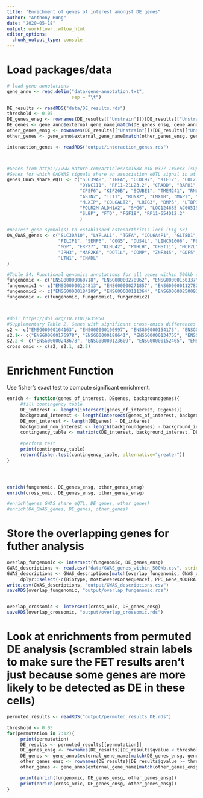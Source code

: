 ```yaml
---
title: "Enrichment of genes of interest amongst DE genes"
author: "Anthony Hung"
date: "2020-05-18"
output: workflowr::wflow_html
editor_options:
  chunk_output_type: console
---
```


# Load packages/data

```r
# load gene annotations
gene_anno <- read.delim("data/gene-annotation.txt",
                        sep = "\t")

DE_results <- readRDS("data/DE_results.rds")
threshold <- 0.05
DE_genes_ensg <- rownames(DE_results[["Unstrain"]])[DE_results[["Unstrain"]]$qvalue < threshold]
DE_genes <- gene_anno$external_gene_name[match(DE_genes_ensg, gene_anno$ensembl_gene_id)]
other_genes_ensg <- rownames(DE_results[["Unstrain"]])[DE_results[["Unstrain"]]$qvalue >= threshold]
other_genes <- gene_anno$external_gene_name[match(other_genes_ensg, gene_anno$ensembl_gene_id)]

interaction_genes <- readRDS("output/interaction_genes.rds")



#Genes from https://www.nature.com/articles/s41588-018-0327-1#Sec3 (supp table 6)
#Genes for which OAGWAS signals share an association eQTL signal in at least one tissue (coloc/metaxcan).
genes_GWAS_share_eQTL <- c("SLC39A8", "TGFA", "CCDC97", "KIF12", "COL27A1", "AC011475.1", "LTBP1", "CSK", "RP11-10A14.8", "RBM6", "DPEP1",
                           "DYNC1I1", "RP11-21L23.2", "CRADD", "RAPH1",  "ANAPC4", "HIST1H2AC", "RABGAP1L", "GLIS3", "RP5-1024C24.1", "DCDC1", "MAPT",
                           "CPSF6", "KIF26B", "SCUBE1", "TMEM241", "RNU2-17P", "CDC5L-RP3-449H6.1", "RN7SKP15-RP11-993B23.1", "RP11-415D17.4", "COL11A1", "ITIH1",
                           "ASTN2", "IL11", "RUNX2", "LMX1B", "MAPT", "RP11-22A3.1-RNU6-962P", "ERG-LINC00114", "SMAD3", "TBX4", "NACA2", "TNC",
                           "MLXIP", "COLGALT2", "LRIG3", "BMP5", "LTBP3", "GSDMC", "SPTBN2", "GDF5", "NFAT5", "SBNO1", 
                           "POLR2M-ALDH1A2", "SMG6", "LOC124685-AC005152.3", "AP3B1", "AC098872.3", "USP8", "RP11-95P13.2-ZC3H11B", "RP11-115J23.1", "HLA-DPB1", "NF1",
                           "SLBP", "FTO", "FGF18", "RP11-654D12.2"
                           )

#nearest gene symbol(s) to established osteoarthritis loci (Fig S3)
OA_GWAS_genes <- c("SLC30A10", "LYPLAL1", "TGFA", "COL6A4P1", "GLT8D1", "TP63", "ANXA3", "BTNL2", "HLA-DQB1", "SUPT3H",
                   "FILIP1", "SENP6", "COG5", "DUS4L", "LINC01006", "PLEC", "GLIS3", "MOB3B", "EQTN", "ASTN2",
                   "MGP", "ERP27", "KLHL42", "PTHLH", "CHST11", "MCF2L", "ALDH1A2", "ALDH1A2", "SMAD3", "FTO",
                   "JPH3", "MAP2K6", "DOT1L", "COMP", "ZNF345", "GDF5", "ZMYND8", "NCOA3", "RWDD2B", "USP16", 
                   "LTN1", "CHADL"
)

#Table S4: Functional genomics annotations for all genes within 500kb of the osteoarthritis-associated variants. (subset to those with any evidence)
fungenomic <- c("ENSG00000060718", "ENSG00000270962", "ENSG00000150337", "ENSG00000264522", "ENSG00000136631", "ENSG00000023902", "ENSG00000117362", "ENSG00000159208", "ENSG00000163125", "ENSG00000143374", "ENSG00000143369", "ENSG00000143420", "ENSG00000163131", "ENSG00000143387", "ENSG00000143412", "ENSG00000143409", "ENSG00000213190", "ENSG00000120334", "ENSG00000117593", "ENSG00000135870", "ENSG00000227373", "ENSG00000152061", "ENSG00000135862", "ENSG00000058085", "ENSG00000116701", "ENSG00000198756", "ENSG00000198860", "ENSG00000143353", "ENSG00000228536", "ENSG00000116141", "ENSG00000203667", "ENSG00000185420", "ENSG00000018699", "ENSG00000049323", "ENSG00000119812", "ENSG00000059728", "ENSG00000244617", "ENSG00000116001", "ENSG00000116005", "ENSG00000143977", "ENSG00000035141", "ENSG00000163235", "ENSG00000116039", "ENSG00000124357", "ENSG00000135636", "ENSG00000115419", "ENSG00000115415", "ENSG00000138378", "ENSG00000204217", "ENSG00000138439", "ENSG00000163596", "ENSG00000138380", "ENSG00000138442", "ENSG00000173166", "ENSG00000163599", "ENSG00000178467", "ENSG00000178252", "ENSG00000178035", "ENSG00000172037", "ENSG00000145020", "ENSG00000145029", "ENSG00000173402", "ENSG00000164068", "ENSG00000173540", "ENSG00000176095", "ENSG00000185614", "ENSG00000182179", "ENSG00000164076", "ENSG00000234667", "ENSG00000164078", "ENSG00000228008", "ENSG00000004534", "ENSG00000003756", "ENSG00000001617", "ENSG00000114353", "ENSG00000214706", "ENSG00000114378", "ENSG00000068001", "ENSG00000126062", "ENSG00000007402", "ENSG00000114737", "ENSG00000114767", "ENSG00000090097", "ENSG00000248487", "ENSG00000114779", "ENSG00000114786", "ENSG00000162244", "ENSG00000164087", "ENSG00000247596", "ENSG00000164088", "ENSG00000164091", "ENSG00000168237", "ENSG00000239557", "ENSG00000010318", "ENSG00000010322", "ENSG00000168268", "ENSG00000163939", "ENSG00000163938", "ENSG00000016864", "ENSG00000114902", "ENSG00000270941", "ENSG00000114904", "ENSG00000055957", "ENSG00000162267", "ENSG00000055955", "ENSG00000272573", "ENSG00000163935", "ENSG00000163932", "ENSG00000163931", "ENSG00000127415", "ENSG00000127418", "ENSG00000178222", "ENSG00000159692", "ENSG00000163945", "ENSG00000244459", "ENSG00000174137", "ENSG00000163950", "ENSG00000270195", "ENSG00000168936", "ENSG00000013810", "ENSG00000068078", "ENSG00000168924", "ENSG00000109685", "ENSG00000130997", "ENSG00000159733", "ENSG00000157869", "ENSG00000109705", "ENSG00000109606", "ENSG00000248444", "ENSG00000109610", "ENSG00000181982", "ENSG00000168228", "ENSG00000053900", "ENSG00000091490", "ENSG00000138814", "ENSG00000138821", "ENSG00000109320", "ENSG00000109332", "ENSG00000145354", "ENSG00000164039", "ENSG00000253558", "ENSG00000132842", "ENSG00000113273", "ENSG00000132840", "ENSG00000145692", "ENSG00000132837", "ENSG00000156427", "ENSG00000174705", "ENSG00000079691", "ENSG00000272462", "ENSG00000272810", "ENSG00000187837", "ENSG00000010704", "ENSG00000218281", "ENSG00000124508", "ENSG00000111801", "ENSG00000112763", "ENSG00000124635", "ENSG00000196787", "ENSG00000197903", "ENSG00000204305", "ENSG00000204304", "ENSG00000213654", "ENSG00000198502", "ENSG00000224796", "ENSG00000223865", "ENSG00000204248", "ENSG00000204227", "ENSG00000030110", "ENSG00000096433", "ENSG00000161896", "ENSG00000161904", "ENSG00000137207", "ENSG00000171453", "ENSG00000112715", "ENSG00000181577", "ENSG00000137216", "ENSG00000112759", "ENSG00000146232", "ENSG00000196284", "ENSG00000271857", "ENSG00000124813", "ENSG00000196284")
fungenomic1 <- c("ENSG00000124813", "ENSG00000271857", "ENSG00000112782", "ENSG00000172348", "ENSG00000112175", "ENSG00000111799", "ENSG00000112697", "ENSG00000118407", "ENSG00000196586", "ENSG00000105852", "ENSG00000004799", "ENSG00000158560", "ENSG00000004864", "ENSG00000006377", "ENSG00000105880", "ENSG00000253981", "ENSG00000173295", "ENSG00000104626", "ENSG00000173281", "ENSG00000248538", "ENSG00000175806", "ENSG00000147697", "ENSG00000153310", "ENSG00000106688", "ENSG00000096968", "ENSG00000136867", "ENSG00000119321", "ENSG00000176386", "ENSG00000148229", "ENSG00000157653", "ENSG00000157657", "ENSG00000196739", "ENSG00000229314", "ENSG00000228278", "ENSG00000181634", "ENSG00000106952", "ENSG00000041982", "ENSG00000196739", "ENSG00000229314", "ENSG00000228278", "ENSG00000181634", "ENSG00000106952", "ENSG00000041982", "ENSG00000182752", "ENSG00000136869", "ENSG00000167081", "ENSG00000136944", "ENSG00000169155", "ENSG00000136859", "ENSG00000136830", "ENSG00000066382", "ENSG00000110047", "ENSG00000068971", "ENSG00000110025", "ENSG00000168060", "ENSG00000149809", "ENSG00000162298", "ENSG00000014216", "ENSG00000162241", "ENSG00000126391", "ENSG00000245532", "ENSG00000251562", "ENSG00000142186", "ENSG00000168056", "ENSG00000260233", "ENSG00000176973", "ENSG00000173338", "ENSG00000173327", "ENSG00000173039", "ENSG00000172922", "ENSG00000172638", "ENSG00000175592", "ENSG00000175550", "ENSG00000175334", "ENSG00000179292", "ENSG00000174684", "ENSG00000174576", "ENSG00000174547", "ENSG00000174516", "ENSG00000174165", "ENSG00000172638", "ENSG00000175592", "ENSG00000175550", "ENSG00000175334", "ENSG00000179292", "ENSG00000174684", "ENSG00000174576", "ENSG00000174547", "ENSG00000174516", "ENSG00000174165", "ENSG00000173914", "ENSG00000173898", "ENSG00000173599", "ENSG00000173237", "ENSG00000173156", "ENSG00000172932", "ENSG00000172613", "ENSG00000175514", "ENSG00000167800", "ENSG00000137492", "ENSG00000204529", "ENSG00000254632", "ENSG00000255100", "ENSG00000182704", "ENSG00000261578", "ENSG00000078124", "ENSG00000149269", "ENSG00000227376", "ENSG00000048649", "ENSG00000064102", "ENSG00000111790", "ENSG00000110841", "ENSG00000174236", "ENSG00000230519", "ENSG00000061794", "ENSG00000087494", "ENSG00000139263", "ENSG00000118596", "ENSG00000237176", "ENSG00000111581", "ENSG00000175782", "ENSG00000135679", "ENSG00000111605", "ENSG00000090382", "ENSG00000166225", "ENSG00000166226", "ENSG00000127328", "ENSG00000166268", "ENSG00000139318", "ENSG00000070961", "ENSG00000177889", "ENSG00000120833", "ENSG00000258274", "ENSG00000169372", "ENSG00000173588", "ENSG00000089041", "ENSG00000135124", "ENSG00000188735", "ENSG00000256546", "ENSG00000184047", "ENSG00000284934", "ENSG00000256304", "ENSG00000139726", "ENSG00000130787", "ENSG00000139722", "ENSG00000090975", "ENSG00000139726", "ENSG00000130787", "ENSG00000139722", "ENSG00000150967", "ENSG00000090975", "ENSG00000051825", "ENSG00000130921", "ENSG00000235423", "ENSG00000111328", "ENSG00000139697", "ENSG00000150977")
fungenomic2 <- c("ENSG00000184209", "ENSG00000111364", "ENSG00000250091", "ENSG00000178882", "ENSG00000196498", "ENSG00000140285", "ENSG00000138592", "ENSG00000242737", "ENSG00000259618", "ENSG00000081014", "ENSG00000183578", "ENSG00000137869", "ENSG00000128849", "ENSG00000128918", "ENSG00000137845", "ENSG00000169032", "ENSG00000188501", "ENSG00000166949", "ENSG00000033800", "ENSG00000129038", "ENSG00000167178", "ENSG00000129009", "ENSG00000137868", "ENSG00000140481", "ENSG00000138623", "ENSG00000179151", "ENSG00000140465", "ENSG00000103653", "ENSG00000140506", "ENSG00000140474", "ENSG00000140497", "ENSG00000178802", "ENSG00000178741", "ENSG00000178718", "ENSG00000140398", "ENSG00000140400", "ENSG00000169410", "ENSG00000177971", "ENSG00000173548", "ENSG00000173546", "ENSG00000277639", "ENSG00000103479", "ENSG00000166971", "ENSG00000103494", "ENSG00000140718", "ENSG00000177508", "ENSG00000062038", "ENSG00000103047", "ENSG00000258429", "ENSG00000102908", "ENSG00000198373", "ENSG00000157322", "ENSG00000255185", "ENSG00000157353", "ENSG00000103051", "ENSG00000189091", "ENSG00000157368", "ENSG00000051523", "ENSG00000167513", "ENSG00000141012", "ENSG00000167522", "ENSG00000197912", "ENSG00000015413", "ENSG00000131165", "ENSG00000158792", "ENSG00000158805", "ENSG00000187741", "ENSG00000258839", "ENSG00000258947", "ENSG00000223959", "ENSG00000197879", "ENSG00000132386", "ENSG00000132383", "ENSG00000108963", "ENSG00000177374", "ENSG00000070366", "ENSG00000262333", "ENSG00000167721", "ENSG00000070444", "ENSG00000127804", "ENSG00000108578", "ENSG00000263603", "ENSG00000266490", "ENSG00000181481", "ENSG00000265798", "ENSG00000196712", "ENSG00000126861", "ENSG00000185862", "ENSG00000126860", "ENSG00000131242", "ENSG00000108651", "ENSG00000178691", "ENSG00000126858", "ENSG00000172992", "ENSG00000184922", "ENSG00000159314", "ENSG00000225190", "ENSG00000266918", "ENSG00000214425", "ENSG00000264070", "ENSG00000204652", "ENSG00000120088", "ENSG00000185294", "ENSG00000186868", "ENSG00000262539", "ENSG00000261575", "ENSG00000266497", "ENSG00000238083", "ENSG00000185829", "ENSG00000073969", "ENSG00000108379", "ENSG00000108433", "ENSG00000172992", "ENSG00000136448", "ENSG00000184922", "ENSG00000225190", "ENSG00000108433", "ENSG00000141376", "ENSG00000121068", "ENSG00000121075", "ENSG00000256124", "ENSG00000125398", "ENSG00000134490", "ENSG00000101782", "ENSG00000141458", "ENSG00000053747", "ENSG00000141447", "ENSG00000105088", "ENSG00000080573", "ENSG00000130812", "ENSG00000130810", "ENSG00000244165", "ENSG00000130816", "ENSG00000267534", "ENSG00000090339", "ENSG00000105376", "ENSG00000220201", "ENSG00000267303", "ENSG00000105397", "ENSG00000065989", "ENSG00000129353", "ENSG00000267100", "ENSG00000129351", "ENSG00000079805", "ENSG00000099203", "ENSG00000127616", "ENSG00000197256", "ENSG00000105518", "ENSG00000205517", "ENSG00000198003", "ENSG00000130176", "ENSG00000102575", "ENSG00000105223", "ENSG00000268366", "ENSG00000090013", "ENSG00000090006", "ENSG00000105245", "ENSG00000086544", "ENSG00000077312", "ENSG00000261857", "ENSG00000233622", "ENSG00000167601", "ENSG00000105329", "ENSG00000105388", "ENSG00000160570", "ENSG00000105723", "ENSG00000105722", "ENSG00000079462", "ENSG00000167619", "ENSG00000105429", "ENSG00000167646", "ENSG00000080031", "ENSG00000160471", "ENSG00000095752", "ENSG00000187902", "ENSG00000090971", "ENSG00000179954", "ENSG00000171443", "ENSG00000131848", "ENSG00000078747", "ENSG00000101460", "ENSG00000101464", "ENSG00000131069", "ENSG00000078814", "ENSG00000100991", "ENSG00000088298", "ENSG00000101000", "ENSG00000242372", "ENSG00000101019", "ENSG00000125965", "ENSG00000126001", "ENSG00000125991", "ENSG00000088340", "ENSG00000244462", "ENSG00000025293", "ENSG00000171222", "ENSG00000231123", "ENSG00000157551", "ENSG00000157554", "ENSG00000183527", "ENSG00000205581", "ENSG00000189306", "ENSG00000182841", "ENSG00000100243", "ENSG00000128274", "ENSG00000274717", "ENSG00000100266", "ENSG00000100294", "ENSG00000100300", "ENSG00000100304", "ENSG00000159307", "ENSG00000100347", "ENSG00000188677")
fungenomic <- c(fungenomic, fungenomic1, fungenomic2)



#doi: https://doi.org/10.1101/835850
#Supplementary Table 2. Genes with significant cross-omics differences between high-grade and low-grade cartilage. (transcriptomic, proteomic both were significant)
s2 <- c("ENSG00000164163", "ENSG00000100997", "ENSG00000154175", "ENSG00000131473", "ENSG00000068366", "ENSG00000133627", "ENSG00000148700", "ENSG00000144843", "ENSG00000035687", "ENSG00000106624", "ENSG00000173744", "ENSG00000177674", "ENSG00000101444", "ENSG00000004455", "ENSG00000085662", "ENSG00000187134", "ENSG00000151632", "ENSG00000059573", "ENSG00000128918", "ENSG00000184254", "ENSG00000116337", "ENSG00000196510", "ENSG00000151150", "ENSG00000166825", "ENSG00000189058", "ENSG00000142192", "ENSG00000140750", "ENSG00000135931", "ENSG00000100299", "ENSG00000104763", "ENSG00000160072", "ENSG00000071553", "ENSG00000006453", "ENSG00000107949", "ENSG00000099968", "ENSG00000104164", "ENSG00000183336", "ENSG00000113460", "ENSG00000186665", "ENSG00000106392", "ENSG00000223953", "ENSG00000159403", "ENSG00000123838", "ENSG00000169239", "ENSG00000042493", "ENSG00000105519", "ENSG00000153048", "ENSG00000164305", "ENSG00000196954", "ENSG00000007080", "ENSG00000152492", "ENSG00000055813", "ENSG00000110104", "ENSG00000115009", "ENSG00000260916", "ENSG00000000971", "ENSG00000016391", "ENSG00000255112", "ENSG00000130724", "ENSG00000054938", "ENSG00000163815", "ENSG00000169583", "ENSG00000159212", "ENSG00000111726", "ENSG00000164237", "ENSG00000064666", "ENSG00000117519", "ENSG00000168434", "ENSG00000204291", "ENSG00000182871", "ENSG00000164692", "ENSG00000168542", "ENSG00000187498", "ENSG00000134871", "ENSG00000130635", "ENSG00000112280", "ENSG00000184432", "ENSG00000181789", "ENSG00000160917", "ENSG00000110090", "ENSG00000157184", "ENSG00000121005", "ENSG00000006016", "ENSG00000095713", "ENSG00000160213", "ENSG00000159692", "ENSG00000117151", "ENSG00000064601", "ENSG00000117984", "ENSG00000083799", "ENSG00000138061", "ENSG00000135929", "ENSG00000110063", "ENSG00000153904", "ENSG00000162733", "ENSG00000198171", "ENSG00000168872", "ENSG00000165732", "ENSG00000145833", "ENSG00000213782", "ENSG00000023697", "ENSG00000105928", "ENSG00000065357", "ENSG00000102967", "ENSG00000105821", "ENSG00000197635") 
s2.1<- c("ENSG00000176978", "ENSG00000188641", "ENSG00000134755", "ENSG00000103356", "ENSG00000115380", "ENSG00000113790", "ENSG00000115211", "ENSG00000145191", "ENSG00000155849", "ENSG00000074800", "ENSG00000159023", "ENSG00000082397", "ENSG00000177106", "ENSG00000157554", "ENSG00000023318", "ENSG00000081177", "ENSG00000178896", "ENSG00000120699", "ENSG00000164687", "ENSG00000119812", "ENSG00000078098", "ENSG00000116120", "ENSG00000077942", "ENSG00000079459", "ENSG00000160752", "ENSG00000154783", "ENSG00000113578", "ENSG00000132589", "ENSG00000115414", "ENSG00000162998", "ENSG00000134363", "ENSG00000163430", "ENSG00000087086", "ENSG00000179271", "ENSG00000117308", "ENSG00000164574", "ENSG00000131386", "ENSG00000100626", "ENSG00000023909", "ENSG00000131459", "ENSG00000006625", "ENSG00000137563", "ENSG00000170266", "ENSG00000124767", "ENSG00000173221", "ENSG00000108010", "ENSG00000182512", "ENSG00000163938", "ENSG00000113552", "ENSG00000100522", "ENSG00000135677", "ENSG00000171723", "ENSG00000166123", "ENSG00000164294", "ENSG00000030582", "ENSG00000105447", "ENSG00000082701", "ENSG00000100577", "ENSG00000188342", "ENSG00000144366", "ENSG00000206172", "ENSG00000244734", "ENSG00000111911", "ENSG00000170144", "ENSG00000138668", "ENSG00000164070", "ENSG00000152137", "ENSG00000166033", "ENSG00000170801", "ENSG00000196305", "ENSG00000163453", "ENSG00000172349", "ENSG00000172458", "ENSG00000106348", "ENSG00000104613", "ENSG00000198001", "ENSG00000169047", "ENSG00000172183", "ENSG00000136156", "ENSG00000205726", "ENSG00000197256", "ENSG00000102781", "ENSG00000156113", "ENSG00000116685", "ENSG00000102753", "ENSG00000135862", "ENSG00000185896", "ENSG00000111716", "ENSG00000166816", "ENSG00000116977", "ENSG00000005156", "ENSG00000050405", "ENSG00000176619", "ENSG00000161654", "ENSG00000130332", "ENSG00000119681", "ENSG00000168056", "ENSG00000139329", "ENSG00000011009", "ENSG00000166963", "ENSG00000131711", "ENSG00000108984", "ENSG00000277443", "ENSG00000124159", "ENSG00000185432", "ENSG00000166482", "ENSG00000131446", "ENSG00000008394", "ENSG00000123342", "ENSG00000107186", "ENSG00000105926", "ENSG00000133030", "ENSG00000011028", "ENSG00000125901", "ENSG00000113048", "ENSG00000053372", "ENSG00000099810", "ENSG00000150712", "ENSG00000132382", "ENSG00000105357", "ENSG00000196586", "ENSG00000138119", "ENSG00000105835", "ENSG00000095380", "ENSG00000124479", "ENSG00000104419", "ENSG00000166136", "ENSG00000049759", "ENSG00000162599", "ENSG00000239672")
s2.2 <- c("ENSG00000243678", "ENSG00000123609", "ENSG00000152465", "ENSG00000055044", "ENSG00000139910", "ENSG00000119655", "ENSG00000215440", "ENSG00000182446", "ENSG00000159899", "ENSG00000181019", "ENSG00000184162", "ENSG00000148572", "ENSG00000065320", "ENSG00000090273", "ENSG00000136159", "ENSG00000132661", "ENSG00000136811", "ENSG00000127083", "ENSG00000178814", "ENSG00000141447", "ENSG00000070882", "ENSG00000117859", "ENSG00000149380", "ENSG00000170515", "ENSG00000111845", "ENSG00000163346", "ENSG00000183570", "ENSG00000148843", "ENSG00000067992", "ENSG00000107438", "ENSG00000131435", "ENSG00000139197", "ENSG00000178921", "ENSG00000141959", "ENSG00000247077", "ENSG00000101856", "ENSG00000067177", "ENSG00000139289", "ENSG00000173868", "ENSG00000153823", "ENSG00000087842", "ENSG00000123143", "ENSG00000188257", "ENSG00000124181", "ENSG00000198805", "ENSG00000102978", "ENSG00000105854", "ENSG00000133110", "ENSG00000131626", "ENSG00000196262", "ENSG00000066027", "ENSG00000188783", "ENSG00000126457", "ENSG00000100462", "ENSG00000136875", "ENSG00000147224", "ENSG00000157778", "ENSG00000117569", "ENSG00000148344", "ENSG00000134247", "ENSG00000124212", "ENSG00000196396", "ENSG00000132670", "ENSG00000173482", "ENSG00000105426", "ENSG00000183255", "ENSG00000177192", "ENSG00000089159", "ENSG00000183010", "ENSG00000100504", "ENSG00000116260", "ENSG00000112210", "ENSG00000132341", "ENSG00000099901", "ENSG00000106538", "ENSG00000113643", "ENSG00000159200", "ENSG00000133119", "ENSG00000155366", "ENSG00000177189", "ENSG00000116954", "ENSG00000133818", "ENSG00000114767", "ENSG00000147655", "ENSG00000133318", "ENSG00000196154", "ENSG00000177409", "ENSG00000184178", "ENSG00000006747", "ENSG00000132581", "ENSG00000117118", "ENSG00000100445", "ENSG00000157020", "ENSG00000138674", "ENSG00000075223", "ENSG00000138758", "ENSG00000166401", "ENSG00000135919", "ENSG00000109686", "ENSG00000147010", "ENSG00000174705", "ENSG00000104635", "ENSG00000102172", "ENSG00000135632", "ENSG00000145335", "ENSG00000077312", "ENSG00000172164", "ENSG00000169371", "ENSG00000124104", "ENSG00000089006", "ENSG00000095637", "ENSG00000128487", "ENSG00000115306", "ENSG00000075142", "ENSG00000100883", "ENSG00000102359", "ENSG00000111786", "ENSG00000114850", "ENSG00000118804", "ENSG00000101109", "ENSG00000165283", "ENSG00000023734", "ENSG00000125755", "ENSG00000159082", "ENSG00000136111", "ENSG00000106638", "ENSG00000184905", "ENSG00000204065", "ENSG00000204071", "ENSG00000120708", "ENSG00000169231", "ENSG00000051596", "ENSG00000100296", "ENSG00000134809", "ENSG00000105197", "ENSG00000035862", "ENSG00000142910", "ENSG00000137462", "ENSG00000125304", "ENSG00000135048", "ENSG00000136842", "ENSG00000138594", "ENSG00000123610", "ENSG00000078902", "ENSG00000025772", "ENSG00000067369", "ENSG00000136527", "ENSG00000135148", "ENSG00000126602", "ENSG00000132481", "ENSG00000162222", "ENSG00000123416", "ENSG00000183785", "ENSG00000025708", "ENSG00000154277", "ENSG00000118939", "ENSG00000132478", "ENSG00000183696", "ENSG00000090686", "ENSG00000160293", "ENSG00000162692", "ENSG00000213585", "ENSG00000136100", "ENSG00000139722", "ENSG00000138442", "ENSG00000065183", "ENSG00000196363", "ENSG00000196419", "ENSG00000139131", "ENSG00000065978", "ENSG00000140836", "ENSG00000100711", "ENSG00000109917")
cross_omic <- c(s2, s2.1, s2.2)
```

# Enrichment Function

Use fisher's exact test to compute significant enrichment.

```r
enrich <- function(genes_of_interest, DEgenes, backgroundgenes){
     #fill contingency table
     DE_interest <- length(intersect(genes_of_interest, DEgenes))
     background_interest <- length(intersect(genes_of_interest, backgroundgenes))
     DE_non_interest <- length(DEgenes) - DE_interest
     background_non_interest <- length(backgroundgenes) - background_interest
     contingency_table <- matrix(c(DE_interest, background_interest, DE_non_interest, background_non_interest), nrow = 2, ncol = 2, byrow = TRUE)
     
     #perform test
     print(contingency_table)
     return(fisher.test(contingency_table, alternative="greater"))
}




enrich(fungenomic, DE_genes_ensg, other_genes_ensg)
enrich(cross_omic, DE_genes_ensg, other_genes_ensg)

#enrich(genes_GWAS_share_eQTL, DE_genes, other_genes)
#enrich(OA_GWAS_genes, DE_genes, other_genes)
```

# Store the overlapping genes for futher analysis

```r
overlap_fungenomic <- intersect(fungenomic, DE_genes_ensg)
GWAS_descriptions <- read.csv("data/GWAS_genes_within_500kb.csv", stringsAsFactors = FALSE)
GWAS_descriptions <- GWAS_descriptions[match(overlap_fungenomic, GWAS_descriptions$Ensembl.ID), ] %>% 
     dplyr::select(-c(Biotype, MostSevereConsequencef, PPC_Gene_MODERATEandHIGHg, Prot_logFCn, Prot_FDRo, RNASeq_logFCp, RNASeq_FDRq))
write.csv(GWAS_descriptions, "output/GWAS_descriptions.csv")
saveRDS(overlap_fungenomic, "output/overlap_fungenomic.rds")


overlap_crossomic <- intersect(cross_omic, DE_genes_ensg)
saveRDS(overlap_crossomic, "output/overlap_crossomic.rds")
```

# Look at enrichments from permuted DE analysis (scrambled strain labels to make sure the FET results aren't just because some genes are more likely to be detected as DE in these cells)

```r
permuted_results <- readRDS("output/permuted_results_DE.rds")

threshold <- 0.05
for(permutation in 7:12){
     print(permutation)
     DE_results <- permuted_results[[permutation]]
     DE_genes_ensg <- rownames(DE_results)[DE_results$qvalue < threshold]
     DE_genes <- gene_anno$external_gene_name[match(DE_genes_ensg, gene_anno$ensembl_gene_id)]
     other_genes_ensg <- rownames(DE_results)[DE_results$qvalue >= threshold]
     other_genes <- gene_anno$external_gene_name[match(other_genes_ensg, gene_anno$ensembl_gene_id)]

     print(enrich(fungenomic, DE_genes_ensg, other_genes_ensg))
     print(enrich(cross_omic, DE_genes_ensg, other_genes_ensg))
}
```

